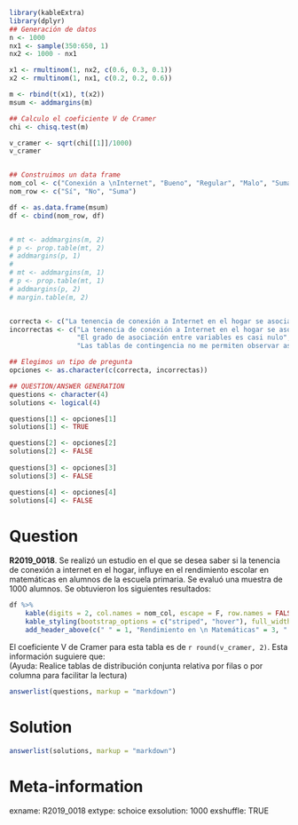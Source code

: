 ```r
library(kableExtra)
library(dplyr)
## Generación de datos
n <- 1000
nx1 <- sample(350:650, 1)
nx2 <- 1000 - nx1

x1 <- rmultinom(1, nx2, c(0.6, 0.3, 0.1))
x2 <- rmultinom(1, nx1, c(0.2, 0.2, 0.6))

m <- rbind(t(x1), t(x2))
msum <- addmargins(m)

## Calculo el coeficiente V de Cramer
chi <- chisq.test(m)

v_cramer <- sqrt(chi[[1]]/1000)
v_cramer


## Construimos un data frame
nom_col <- c("Conexión a \nInternet", "Bueno", "Regular", "Malo", "Suma")
nom_row <- c("Sí", "No", "Suma")

df <- as.data.frame(msum)
df <- cbind(nom_row, df)


# mt <- addmargins(m, 2)
# p <- prop.table(mt, 2)
# addmargins(p, 1)
# 
# mt <- addmargins(m, 1)
# p <- prop.table(mt, 1)
# addmargins(p, 2)
# margin.table(m, 2)


correcta <- c("La tenencia de conexión a Internet en el hogar se asocia con un mejor rendimiento en matemáticas")
incorrectas <- c("La tenencia de conexión a Internet en el hogar se asocia con un peor rendimiento en matemáticas",
                 "El grado de asociación entre variables es casi nulo",
                 "Las tablas de contingencia no me permiten observar asociación entre variables.")

## Elegimos un tipo de pregunta
opciones <- as.character(c(correcta, incorrectas))

## QUESTION/ANSWER GENERATION
questions <- character(4)
solutions <- logical(4)

questions[1] <- opciones[1]
solutions[1] <- TRUE

questions[2] <- opciones[2]
solutions[2] <- FALSE
    
questions[3] <- opciones[3]
solutions[3] <- FALSE

questions[4] <- opciones[4]
solutions[4] <- FALSE
```


Question
========
**R2019_0018**. Se realizó un estudio en el que se desea saber si la tenencia de conexión a internet en el hogar, influye en el rendimiento escolar en matemáticas en alumnos de la escuela primaria. Se evaluó una muestra de 1000 alumnos. Se obtuvieron los siguientes resultados:


```r
df %>%  
    kable(digits = 2, col.names = nom_col, escape = F, row.names = FALSE) %>%
    kable_styling(bootstrap_options = c("striped", "hover"), full_width = T) %>% 
    add_header_above(c(" " = 1, "Rendimiento en \n Matemáticas" = 3, " " = 1)) 
```

El coeficiente V de Cramer para esta tabla es de `r round(v_cramer, 2)`. Esta información suguiere que:  
(Ayuda: Realice tablas de distribución conjunta relativa por filas o por columna para facilitar la lectura)

```r
answerlist(questions, markup = "markdown")
```
  
  
Solution
========

```r
answerlist(solutions, markup = "markdown")
```

Meta-information
================
exname: R2019_0018
extype: schoice
exsolution: 1000
exshuffle: TRUE